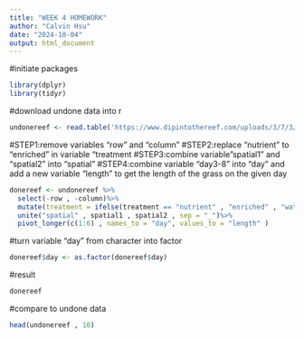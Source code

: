 ```yaml
---
title: "WEEK 4 HOMEWORK" 
author: "Calvin Hsu"
date: "2024-10-04"
output: html_document
---
```


#initiate packages 
```r
library(dplyr)
library(tidyr) 
```

#download undone data into r
```r
undonereef <- read.table('https://www.dipintothereef.com/uploads/3/7/3/5/37359245/rairuoho.txt',header=T, sep="\t", dec='.')
```

#STEP1:remove variables "row" and "column"
#STEP2:replace "nutrient" to "enriched" in variable "treatment
#STEP3:combine variable "spatial1" and "spatial2" into "spatial"
#STEP4:combine variable "day3-8" into "day" and add a new variable "length" to get the length of the grass on the given day 
```r
donereef <- undonereef %>%
  select(-row , -column)%>%
  mutate(treatment = ifelse(treatment == "nutrient" , "enriched" , "water"))%>%
  unite("spatial" , spatial1 , spatial2 , sep = "_")%>%
  pivot_longer(c(1:6) , names_to = "day", values_to = "length" )
```

#turn variable "day" from character into factor 
```r
donereef$day <- as.factor(donereef$day)
```

#result
```r
donereef
```

#compare to undone data
```r
head(undonereef , 10)
```
